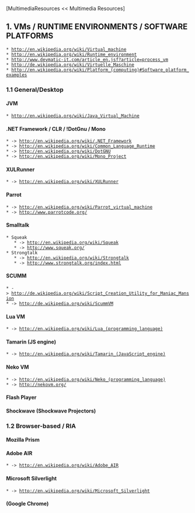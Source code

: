 [MultimediaResources << Multimedia Resources]

==1. VMs / RUNTIME ENVIRONMENTS / SOFTWARE PLATFORMS==
 * [[http://en.wikipedia.org/wiki/Virtual_machine]]
 * [[http://en.wikipedia.org/wiki/Runtime_environment]]
 * [[http://www.devmatic-it.com/article_en.jsf?article=process_vm]]
 * [[http://de.wikipedia.org/wiki/Virtuelle_Maschine]]
 * [[http://en.wikipedia.org/wiki/Platform_(computing)#Software_platform_examples]]

===1.1 General/Desktop===

==== JVM====
 * [[http://en.wikipedia.org/wiki/Java_Virtual_Machine]]

==== .NET Framework / CLR / !DotGnu / Mono====
 * -> http://en.wikipedia.org/wiki/.NET_Framework
 * -> http://en.wikipedia.org/wiki/Common_Language_Runtime
 * -> http://en.wikipedia.org/wiki/DotGNU
 * -> http://en.wikipedia.org/wiki/Mono_Project

==== XULRunner====
 * -> http://en.wikipedia.org/wiki/XULRunner

==== Parrot====
 * -> http://en.wikipedia.org/wiki/Parrot_virtual_machine
 * -> http://www.parrotcode.org/

==== Smalltalk====
 * Squeak
    * -> http://en.wikipedia.org/wiki/Squeak
    * -> http://www.squeak.org/
 * Strongtalk
    * -> http://en.wikipedia.org/wiki/Strongtalk
    * -> http://www.strongtalk.org/index.html

==== SCUMM====
 * -> http://de.wikipedia.org/wiki/Script_Creation_Utility_for_Maniac_Mansion
 * -> http://de.wikipedia.org/wiki/ScummVM

==== Lua VM====
 * -> http://en.wikipedia.org/wiki/Lua_(programming_language)

==== Tamarin (JS engine)====
 * -> http://en.wikipedia.org/wiki/Tamarin_(JavaScript_engine)

==== Neko VM====
 * -> http://en.wikipedia.org/wiki/Neko_(programming_language)
 * -> http://nekovm.org/

==== Flash Player====
==== Shockwave (Shockwave Projectors)====

===1.2 Browser-based / RIA===

==== Mozilla Prism====
==== Adobe AIR====
 * -> http://en.wikipedia.org/wiki/Adobe_AIR

==== Microsoft Silverlight====
 * -> http://en.wikipedia.org/wiki/Microsoft_Silverlight

==== (Google Chrome)====